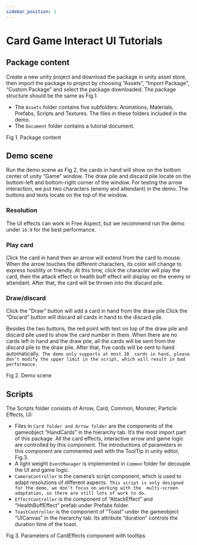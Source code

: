 ```yaml
---
sidebar_position: 1
---
```



# Card Game Interact UI Tutorials

## Package content

Create a new unity project and download the package in unity asset store, then import the package 
to project by choosing “Assets”, “Import Package”, “Custom Package” and select the package 
downloaded. The package structure should be the same as Fig.1:

* The `Assets` folder contains five subfolders: Animations, Materials, Prefabs, Scripts and Textures.
The files in these folders included in the demo.
* The `Document` folder contains a tutorial document.


<div style={{ display: 'flex', flexDirection: 'column', justifyContent: 'center', alignItems: 'center', }}>
    <CustomImage src="/img/carduieffect/Card_UI_Effects_Image_Page1_0001.jpg" alt="1" width="200" style={{ margin: '10px 20px' }}/>
    <div style={{ fontSize: '12px', color: '#666', margin: '5px 0 0 0' }}>Fig 1. Package content</div>
</div>

##  Demo scene

Run the demo scene as Fig.2, the cards in hand will show on the bottom center of unity “Game” 
window. The draw pile and discard pile locate on the bottom-left and bottom-right corner of the 
window. For testing the arrow interaction, we put two characters (enemy and attendant) in the 
demo. The buttons and texts locate on the top of the window. 

### Resolution

The UI effects can work in Free Aspect, but we recommend run the demo under `16:9` for the best 
performance.

###  Play card

Click the card in hand then an arrow will extend from the card to mouse. When the arrow touches 
the different characters, its color will change to express hostility or friendly. At this time, click the 
character will play the card, then the attack effect or health buff effect will display on the enemy 
or attendant. After that, the card will be thrown into the discard pile.

### Draw/discard

Click the “Draw” button will add a card in hand from the draw pile.Click the “Discard” button 
will discard all cards in hand to the discard pile. 

Besides the two buttons, the red point with text on top of the draw pile and discard pile used to show the card number in them. 
When there are no cards left in hand and the draw pile, all the cards will be sent from the discard pile to the draw 
pile. After that, five cards will be sent to hand automatically.` The demo only supports at most 10 
cards in hand, please don’t modify the upper limit in the script, which will result in bad 
performance.`

<div style={{ display: 'flex', flexDirection: 'column', justifyContent: 'center', alignItems: 'center', }}>
    <CustomImage src="/img/carduieffect/Card_UI_Effects_Image_Page2_0001.jpg" alt="1" width="700" style={{ margin: '10px 20px' }}/>
</div>
<div style={{ display: 'flex', flexDirection: 'column', justifyContent: 'center', alignItems: 'center', }}>
    <CustomImage src="/img/carduieffect/Card_UI_Effects_Image_Page2_0002.jpg" alt="1" width="700" style={{ margin: '10px 20px' }}/>
    <div style={{ fontSize: '12px', color: '#666', margin: '5px 0 0 0' }}>Fig 2. Demo scene</div>
</div>

## Scripts

The Scripts folder consists of Arrow, Card, Common, Monster, Particle Effects, UI:
* Files in `Card folder and Arrow folder` are the components of the gameobject “HandCards” in 
the hierarchy tab. It’s the most import part of this package. All the card effects, interactive arrow 
and game logic are controlled by this component. The introductions of parameters in this component 
are commented well with the ToolTip in unity editor, Fig.3.
* A light weight `EventManager` is implemented in `Common` folder for decouple the UI and game 
logic.
* `CameraController` is the camera’s script component, which is used to adapt resolutions of
different aspects.` This script is only designed for the demo, we don’t focus on working with the 
multi-screen adaptation, so there are still lots of work to do.`
* `EffectController` is the component of “AttackEffect” and “HealthBuffEffect” prefab under 
Prefabs folder. 
* `ToastController` is the component of “Toast” under the gameobject “UICanvas” in the hierarchy
tab. Its attribute “duration” controls the duration time of the toast.

<div style={{ display: 'flex', flexDirection: 'column', justifyContent: 'center', alignItems: 'center', }}>
    <CustomImage src="/img/carduieffect/Card_UI_Effects_Image_Page3_0001.jpg" alt="1" width="600" style={{ margin: '10px 20px' }}/>
    <div style={{ fontSize: '12px', color: '#666', margin: '5px 0 0 0' }}>Fig 3. Parameters of CardEffects component with tooltips</div>
</div>